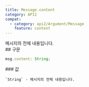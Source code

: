 ```yaml
---
title: Message.content
category: API2
compat:
  - category: api2/Argument/Message
    feature: content
---
```


<Section>
  메시지의 전체 내용입니다.
</Section>
<Section>
  ## 구문

  ~~~js
  msg.content: String;
  ~~~

  <Section>
    ### 값

    `String` - 메시지의 전체 내용입니다.
  </Section>
</Section>